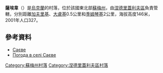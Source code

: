 {{coord|50|45|9|N|34|8|36|E|scale:100000_region:UA|display=title}}

'''薩埃韋'''（{{lang-uk|Саєве}}）是[[烏克蘭|烏克蘭]]的村落，位於該國東北部[[蘇梅州|蘇梅州]]，由[[涅德里蓋利夫區|涅德里蓋利夫區]]負責管轄，分別距離[[加夫里基|加夫里基]]、[[大盧基|大盧基]]0.5公里和[[季姆琴基_(涅德里蓋利夫區)|季姆琴基]]2公里，海拔高度146米，2001年人口327。

==參考資料==
* [http://w1.c1.rada.gov.ua/pls/z7502/A005?rdat1=02.02.2010&rf7571=29582 Саєве]{{dead link|date=2018年4月 |bot=InternetArchiveBot |fix-attempted=yes }}
* [http://weather.in.ua/ua/symskaja/23190 Погода в селі Саєве] {{Wayback|url=http://weather.in.ua/ua/symskaja/23190 |date=20160305220506 }}

{{DEFAULTSORT:Саєве}}
[[Category:蘇梅州村落|Category:蘇梅州村落]]
[[Category:涅德里蓋利夫區村落|Category:涅德里蓋利夫區村落]]


{{Sumy-geo-stub}}